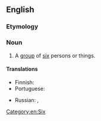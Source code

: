 ==English==

===Etymology===
{{suffix|six|some|lang=en}}

===Noun===
{{en-noun}}

# A [[group]] of [[six]] persons or things.

====Translations====
{{trans-top|group of six}}
* Finnish: {{t+|fi|kuusikko}}
* Portuguese: {{t+|pt|sexteto|m}}
{{trans-mid}}
* Russian: {{t+|ru|ше́стеро}}, {{t+|ru|шестёрка|f}}
{{trans-bottom}}

[[Category:en:Six]]